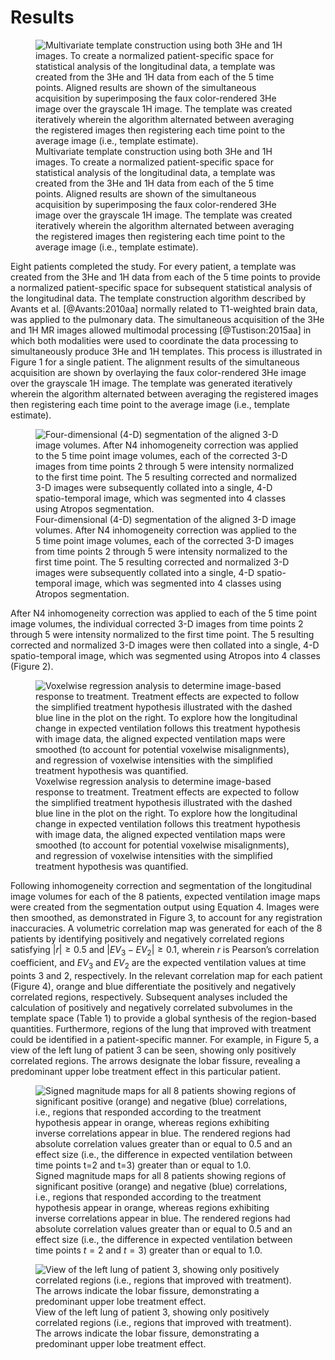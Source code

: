 
# Results


![Multivariate template construction using both 3He and 1H images. To create a normalized patient-specific space for statistical analysis of the longitudinal data, a template was created from the 3He and 1H data from each of the 5 time points. Aligned results are shown of the simultaneous acquisition by superimposing the faux color-rendered 3He image over the grayscale 1H image. The template was created iteratively wherein the algorithm alternated between averaging the registered images then registering each time point to the average image
(i.e., template estimate).](Figures/H1He3Template.png)

Eight patients completed the study. For every patient, a template was created from the 3He and 1H data from each of the 5 time points to provide a normalized patient-specific space for subsequent statistical analysis of the longitudinal data. The template construction algorithm described by Avants et al. [@Avants:2010aa] normally related to T1-weighted brain data, was applied to the pulmonary data. The simultaneous acquisition of the 3He and 1H MR images allowed multimodal processing [@Tustison:2015aa] in which both modalities were used to coordinate the data processing to simultaneously produce 3He and 1H templates. This process is illustrated in Figure 1 for a single patient. The alignment results of the simultaneous acquisition are shown by overlaying the faux color-rendered 3He image over the grayscale 1H image. The template was generated iteratively wherein the algorithm alternated between averaging the registered images then registering each time point to the average image (i.e., template estimate).


![Four-dimensional (4-D) segmentation of the aligned 3-D image volumes. After N4 inhomogeneity correction was applied to the 5 time point image volumes, each of the corrected 3-D images from time points 2 through 5 were intensity normalized to the first time point. The 5 resulting corrected and normalized 3-D images were subsequently collated into a single, 4-D spatio-temporal image, which was segmented into 4 classes using Atropos segmentation.](Figures/4dSegmentation.png)


After N4 inhomogeneity correction was applied to each of the 5 time point image volumes, the individual corrected 3-D images from time points 2 through 5 were intensity normalized to the first time point. The 5 resulting corrected and normalized 3-D images were then collated into a single, 4-D spatio-temporal image, which was segmented using Atropos into 4 classes (Figure 2).

![Voxelwise regression analysis to determine image-based response to treatment. Treatment effects are expected to follow the simplified treatment hypothesis illustrated with the dashed blue line in the plot on the right. To explore how the longitudinal change in expected ventilation follows this treatment hypothesis with image data, the aligned expected ventilation maps were smoothed (to account for potential voxelwise misalignments), and regression of voxelwise intensities with the simplified treatment hypothesis was quantified.](Figures/correlation.png)

Following inhomogeneity correction and segmentation of the longitudinal image volumes for each of the 8 patients, expected ventilation image maps were created from the segmentation output using Equation 4. Images were then smoothed, as demonstrated in Figure 3, to account for any registration inaccuracies. A volumetric correlation map was generated for each of the 8 patients by identifying positively and negatively correlated regions satisfying $|r| \geq 0.5$ and $|EV_{3} - EV_{2}| \geq 0.1$, wherein $r$ is Pearson’s correlation coefficient, and $EV_{3}$ and $EV_{2}$ are the expected ventilation values at time points 3 and 2, respectively. In the relevant correlation map for each patient (Figure 4), orange and blue differentiate the positively and negatively correlated regions, respectively. Subsequent analyses included the calculation of positively and negatively correlated subvolumes in the template space (Table 1) to provide a global synthesis of the region-based quantities. Furthermore, regions of the lung that improved with treatment could be identified in a patient-specific manner. For example, in Figure 5, a view of the left lung of patient 3 can be seen, showing only positively correlated regions. The arrows designate the lobar fissure, revealing a predominant upper lobe treatment effect in this particular patient.

![Signed magnitude maps for all 8 patients showing regions of significant positive (orange) and negative (blue) correlations, i.e., regions that responded according to the treatment hypothesis appear in orange, whereas regions exhibiting inverse correlations appear in blue. The rendered regions had absolute correlation values greater than or equal to 0.5 and an effect size (i.e., the difference in expected ventilation between time points $t=2$ and $t=3$) greater than or equal to 1.0.](Figures/3Dcorrelations.png)

\input{table.tex}


![View of the left lung of patient 3, showing only positively correlated regions (i.e., regions that improved with treatment). The arrows indicate the lobar fissure, demonstrating a predominant upper lobe treatment effect.](Figures/subject3_stillframe63_lobe.png)
